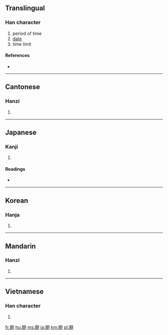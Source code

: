 {{see|朞}}
==Translingual==

===Han character===
{{Han char|rn=74|rad=月|as=08|sn=12|four=4782<sub>0</sub>|canj=廿金月 (TCB)}}

# period of time
# [[date]]
# time limit

====References====
* {{Han ref|kx=0506.110|dkj=14378|dj=0887.040|hdz=32083.070|uh=671F|ud=26399|bh=B4C1|bd=46273}}

----

==Cantonese==

===Hanzi===
{{yue-hanzi|jyut=|y=kei4}}

# {{defn|Cantonese}}

----

==Japanese==

===Kanji===
{{ja-kanji|grade=3|rs=月08}}

# {{defn|Japanese}}

====Readings====
* {{ja-readings|on=[[き]] (ki), [[ご]] (go)|kun=[[ちぎる]] (chigiru)}}

----

==Korean==

===Hanja===
{{ko-hanja|hangeul=기|eumhun=|rv=gi|mr=ki|y=ki}}

# {{defn|Korean}}

----

==Mandarin==

===Hanzi===
{{cmn-hanzi|pin=[[jī]] ([[ji1]]), [[qī]] ([[qi1]]), [[qí]] ([[qi2]])|wg=chi<sup>1</sup>, ch'i<sup>1</sup>, ch'i<sup>2</sup>}}

# {{defn|Mandarin}}

----

==Vietnamese==

===Han character===
{{vi-hantu|[[kỳ]], [[kì]], [[kề]]}}

# {{defn|Vietnamese}}

[[fr:期]]
[[hu:期]]
[[ms:期]]
[[ja:期]]
[[km:期]]
[[pl:期]]